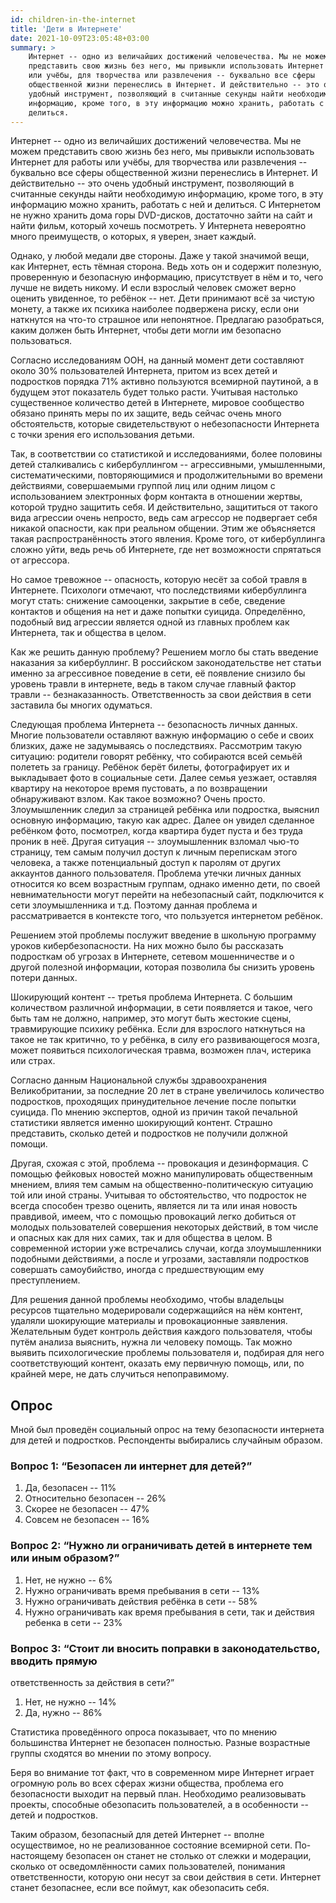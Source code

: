 ```yaml
---
id: children-in-the-internet
title: 'Дети в Интернете'
date: 2021-10-09T23:05:48+03:00
summary: >
    Интернет -- одно из величайших достижений человечества. Мы не можем
    представить свою жизнь без него, мы привыкли использовать Интернет для работы
    или учёбы, для творчества или развлечения -- буквально все сферы
    общественной жизни перенеслись в Интернет. И действительно -- это очень
    удобный инструмент, позволяющий в считанные секунды найти необходимую
    информацию, кроме того, в эту информацию можно хранить, работать с ней и
    делиться.
---
```


Интернет -- одно из величайших достижений человечества. Мы не можем
представить свою жизнь без него, мы привыкли использовать Интернет для работы
или учёбы, для творчества или развлечения -- буквально все сферы
общественной жизни перенеслись в Интернет. И действительно -- это очень
удобный инструмент, позволяющий в считанные секунды найти необходимую
информацию, кроме того, в эту информацию можно хранить, работать с ней и
делиться. С Интернетом не нужно хранить дома горы DVD-дисков, достаточно зайти
на сайт и найти фильм, который хочешь посмотреть. У Интернета невероятно много
преимуществ, о которых, я уверен, знает каждый.

Однако, у любой медали две стороны. Даже у такой значимой вещи, как Интернет,
есть тёмная сторона. Ведь хоть он и содержит полезную, проверенную и безопасную
информацию, присутствует в нём и то, чего лучше не видеть никому. И если
взрослый человек сможет верно оценить увиденное, то ребёнок -- нет. Дети
принимают всё за чистую монету, а также их психика наиболее подвержена риску,
если они наткнутся на что-то страшное или непонятное. Предлагаю разобраться,
каким должен быть Интернет, чтобы дети могли им безопасно пользоваться.

Согласно исследованиям ООН, на данный момент дети составляют около 30%
пользователей Интернета, притом из всех детей и подростков порядка 71% активно
пользуются всемирной паутиной, а в будущем этот показатель будет только расти.
Учитывая настолько существенное количество детей в Интернете, мировое
сообщество обязано принять меры по их защите, ведь сейчас очень много
обстоятельств, которые свидетельствуют о небезопасности Интернета с точки
зрения его использования детьми.

Так, в соответствии со статистикой и исследованиями, более половины детей
сталкивались с кибербуллингом -- агрессивными, умышленными,
систематическими, повторяющимися и продолжительными во времени действиями,
совершаемыми группой лиц или одним лицом с использованием электронных форм
контакта в отношении жертвы, которой трудно защитить себя. И действительно,
защититься от такого вида агрессии очень непросто, ведь сам агрессор не
подвергает себя никакой опасности, как при реальном общении. Этим же
объясняется такая распространённость этого явления. Кроме того, от
кибербуллинга сложно уйти, ведь речь об Интернете, где нет возможности
спрятаться от агрессора.

Но самое тревожное -- опасность, которую несёт за собой травля в
Интернете. Психологи отмечают, что последствиями кибербуллинга могут стать:
снижение самооценки, закрытие в себе, сведение контактов и общения на нет и
даже попытки суицида. Определённо, подобный вид агрессии является одной из
главных проблем как Интернета, так и общества в целом.

Как же решить данную проблему? Решением могло бы стать введение наказания за
кибербуллинг. В российском законодательстве нет статьи именно за агрессивное
поведение в сети, её появление снизило бы уровень травли в интернете, ведь в
таком случае главный фактор травли -- безнаказанность. Ответственность за
свои действия в сети заставила бы многих одуматься.

Следующая проблема Интернета -- безопасность личных данных. Многие
пользователи оставляют важную информацию о себе и своих близких, даже не
задумываясь о последствиях. Рассмотрим такую ситуацию: родители говорят
ребёнку, что собираются всей семьёй полететь за границу. Ребёнок берёт билеты,
фотографирует их и выкладывает фото в социальные сети. Далее семья уезжает,
оставляя квартиру на некоторое время пустовать, а по возвращении обнаруживают
взлом. Как такое возможно? Очень просто. Злоумышленник следил за страницей
ребёнка или подростка, выяснил основную информацию, такую как адрес. Далее он
увидел сделанное ребёнком фото, посмотрел, когда квартира будет пуста и без
труда проник в неё. Другая ситуация -- злоумышленник взломал чью-то
страницу, тем самым получил доступ к личным перепискам этого человека, а также
потенциальный доступ к паролям от других аккаунтов данного пользователя.
Проблема утечки личных данных относится ко всем возрастным группам, однако
именно дети, по своей невнимательности могут перейти на небезопасный сайт,
подключится к сети злоумышленника и т.д. Поэтому данная проблема и
рассматривается в контексте того, что пользуется интернетом ребёнок.

Решением этой проблемы послужит введение в школьную программу уроков
кибербезопасности. На них можно было бы рассказать подросткам об угрозах в
Интернете, сетевом мошенничестве и о другой полезной информации, которая
позволила бы снизить уровень потери данных.

Шокирующий контент -- третья проблема Интернета. С большим количеством
различной информации, в сети появляется и такое, чего быть там не должно,
например, это могут быть жестокие сцены, травмирующие психику ребёнка. Если для
взрослого наткнуться на такое не так критично, то у ребёнка, в силу его
развивающегося мозга, может появиться психологическая травма, возможен плач,
истерика или страх.

Согласно данным Национальной службы здравоохранения Великобритании, за
последние 20 лет в стране увеличилось количество подростков, проходящих
принудительное лечение после попытки суицида. По мнению экспертов, одной из
причин такой печальной статистики является именно шокирующий контент. Страшно
представить, сколько детей и подростков не получили должной помощи.

Другая, схожая с этой, проблема -- провокация и дезинформация. С помощью
фейковых новостей можно манипулировать общественным мнением, влияя тем самым на
общественно-политическую ситуацию той или иной страны. Учитывая то
обстоятельство, что подросток не всегда способен трезво оценить, является ли та
или иная новость правдивой, имеем, что с помощью провокаций легко добиться от
молодых пользователей совершения некоторых действий, в том числе и опасных как
для них самих, так и для общества в целом. В современной истории уже
встречались случаи, когда злоумышленники подобными действиями, а после и
угрозами, заставляли подростков совершать самоубийство, иногда с предшествующим
ему преступлением.

Для решения данной проблемы необходимо, чтобы владельцы ресурсов тщательно
модерировали содержащийся на нём контент, удаляли шокирующие материалы и
провокационные заявления. Желательным будет контроль действия каждого
пользователя, чтобы путём анализа выяснить, нужна ли человеку помощь. Так можно
выявить психологические проблемы пользователя и, подбирая для него
соответствующий контент, оказать ему первичную помощь, или, по крайней мере, не
дать случиться непоправимому.

## Опрос

Мной был проведён социальный опрос на тему безопасности интернета для детей и
подростков. Респонденты выбирались случайным образом.

### Вопрос 1: “Безопасен ли интернет для детей?”

1. Да, безопасен -- 11%
2. Относительно безопасен -- 26%
3. Скорее не безопасен -- 47%
4. Совсем не безопасен -- 16%

### Вопрос 2: “Нужно ли ограничивать детей в интернете тем или иным образом?”

1. Нет, не нужно -- 6%
2. Нужно ограничивать время пребывания в сети -- 13%
3. Нужно ограничивать действия ребёнка в сети -- 58%
4. Нужно ограничивать как время пребывания в сети, так и действия ребенка в
   сети -- 23%

### Вопрос 3: “Стоит ли вносить поправки в законодательство, вводить прямую

ответственность за действия в сети?”

1. Нет, не нужно -- 14%
2. Да, нужно -- 86%

Статистика проведённого опроса показывает, что по мнению большинства Интернет
не безопасен полностью. Разные возрастные группы сходятся во мнении по этому
вопросу.

Беря во внимание тот факт, что в современном мире Интернет играет огромную роль
во всех сферах жизни общества, проблема его безопасности выходит на первый
план. Необходимо реализовывать проекты, способные обезопасить пользователей, а
в особенности -- детей и подростков.

Таким образом, безопасный для детей Интернет -- вполне осуществимое, но не
реализованное состояние всемирной сети. По-настоящему безопасен он станет не
столько от слежки и модерации, сколько от осведомлённости самих пользователей,
понимания ответственности, которую они несут за свои действия в сети. Интернет
станет безопаснее, если все поймут, как обезопасить себя.
